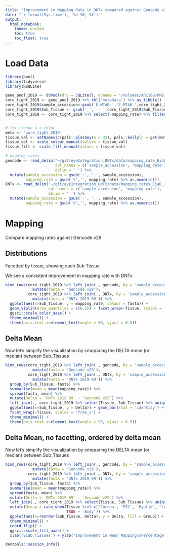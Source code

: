 ```yaml
---
title: "Improvement in Mapping Rate in DNTx compared against Gencode v29"
date: "`r format(Sys.time(), '%d %B, %Y')`"
output: 
  html_notebook:
    theme: united
    toc: true
    toc_float: true
---
```


# Load Data
```r
library(pool)
library(tidyverse)
library(RSQLite)

gene_pool_2019 <- dbPool(drv = SQLite(), dbname = "/Volumes/ARC168/PROJECTS/mcgaughey/eyeIntegration_DNTx/EiaD_human_expression_2019_09.sqlite", idleTimeout = 3600000)
core_tight_2019 <- gene_pool_2019 %>% tbl('metadata') %>% as_tibble()
core_tight_2019$sample_accession<-gsub('E-MTAB-','E.MTAB.',core_tight_2019$sample_accession)
core_tight_2019$Sub_Tissue <- gsub('_',' - ',core_tight_2019$Sub_Tissue)
core_tight_2019 <- core_tight_2019 %>% select(-mapping_rate) %>% filter(!Tissue %in% c('Choroid Plexus','EyeLid'), !Sub_Tissue == 'Cornea - Stroma', !grepl("MGS", Sub_Tissue))


# fix tissue <-> color
meta <- 'core_tight_2019'
tissue_val <- setNames(c(pals::glasbey(n = 32), pals::kelly(n = get(meta) %>% pull(Tissue) %>% unique() %>% length() - 32)) %>% colorspace::lighten(0.3), get(meta) %>% pull(Tissue) %>% unique() %>% sort())
tissue_col <- scale_colour_manual(values = tissue_val)
tissue_fill <- scale_fill_manual(values = tissue_val)

# mapping rates
gencode <- read_delim('~/git/eyeIntegration_DNTx/data/mapping_rate_EiaD_2019_05.txt', 
                      col_names = c('sample_accession', 'mapping_rate'), 
                      delim = ' ') %>% 
  mutate(sample_accession = gsub('-', '.', sample_accession),
         mapping_rate = gsub('%','', mapping_rate) %>% as.numeric()) 
DNTx <- read_delim('~/git/eyeIntegration_DNTx/data/mapping_rates_EiaD_2019_09_DNTx_txome.txt', 
                   col_names = c('sample_accession', 'mapping_rate'), 
                   delim = ' ') %>% 
  mutate(sample_accession = gsub('-', '.', sample_accession),
         mapping_rate = gsub('%','', mapping_rate) %>% as.numeric()) 
```

# Mapping
Compare mapping rates against Gencode v29

## Distributions
Facetted by tissue, showing each Sub Tissue

We see a consistent improvement in mapping rate with DNTx
```r
bind_rows(core_tight_2019 %>% left_join(., gencode, by = 'sample_accession') %>% 
            mutate(fasta = 'Gencode v29'), 
          core_tight_2019 %>% left_join(., DNTx, by = 'sample_accession') %>% 
            mutate(fasta = 'DNTx 2019 09')) %>% 
  ggplot(aes(x=Sub_Tissue, y = mapping_rate, colour = fasta)) + 
  geom_violin(draw_quantiles = c(0.5)) + facet_wrap(~Tissue, scales = 'free_x') + 
  ggsci::scale_color_aaas() +
  theme_minimal() +
  theme(axis.text.x=element_text(angle = 90, vjust = 0.5)) 

```

## Delta Mean
Now let's simplify the visualization by cmoparing the DELTA mean (or median) between Sub_Tissues
```r
bind_rows(core_tight_2019 %>% left_join(., gencode, by = 'sample_accession') %>% 
            mutate(fasta = 'Gencode v29'), 
          core_tight_2019 %>% left_join(., DNTx, by = 'sample_accession') %>% 
            mutate(fasta = 'DNTx 2019 09')) %>% 
  group_by(Sub_Tissue, fasta) %>% 
  summarise(mean = mean(mapping_rate)) %>% 
  spread(fasta, mean) %>% 
  mutate(Delta = `DNTx 2019 09` - `Gencode v29`) %>% 
  left_join(., core_tight_2019 %>% select(Tissue, Sub_Tissue) %>% unique()) %>% 
  ggplot(aes(x=Sub_Tissue, y = Delta)) + geom_bar(stat = 'identity') +
  facet_wrap(~Tissue, scales = 'free_x') +
  theme_minimal() +
  theme(axis.text.x=element_text(angle = 90, vjust = 0.5)) 
```

## Delta Mean, no facetting, ordered by delta mean
Now let's simplify the visualization by cmoparing the DELTA mean (or median) between Sub_Tissues
```r
bind_rows(core_tight_2019 %>% left_join(., gencode, by = 'sample_accession') %>% 
            mutate(fasta = 'Gencode v29'), 
          core_tight_2019 %>% left_join(., DNTx, by = 'sample_accession') %>% 
            mutate(fasta = 'DNTx 2019 09')) %>% 
  group_by(Sub_Tissue, fasta) %>% 
  summarise(mean = mean(mapping_rate)) %>% 
  spread(fasta, mean) %>% 
  mutate(Delta = `DNTx 2019 09` - `Gencode v29`) %>% 
  left_join(., core_tight_2019 %>% select(Tissue, Sub_Tissue) %>% unique()) %>% 
  mutate(Group = case_when(Tissue %in% c('Cornea', 'ESC', 'EyeLid', 'Lens', 'Retina', 'Retinal Endothelium', 'RPE', 'Choroid Plexus') ~ 'Ocular',
                           TRUE ~ 'Body')) %>% 
  ggplot(aes(x=reorder(Sub_Tissue, Delta), y = Delta, fill = Group)) + geom_bar(stat = 'identity') +
  theme_minimal() +
  coord_flip() +
  ggsci::scale_fill_aaas() +
  xlab('EiaD Tissues') + ylab("Improvement in Mean Mapping\nPercentage Between Gencode V29 and DNTx V01")
```


```r
devtools::session_info()
```